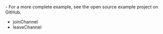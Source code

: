 <PlatformWrapper platform="macos">
- For a more complete example, see the <Link to="{{GLOBAL.MACOS_API_EXAMPLES_ROOT}}">open source  <Vpd k="PRODUCT"/> example project</Link> on GitHub.

- <Link to="{{Global.API_REF_MACOS_ROOT_RTC_ENGINE_KIT_VOICE_SDK}}/joinchannel(bytoken:channelid:info:uid:joinsuccess:)">joinChannel</Link>

- <Link to="{{Global.API_REF_MACOS_ROOT_RTC_ENGINE_KIT_VOICE_SDK}}/leavechannel(_:)">leaveChannel</Link>

</PlatformWrapper>
